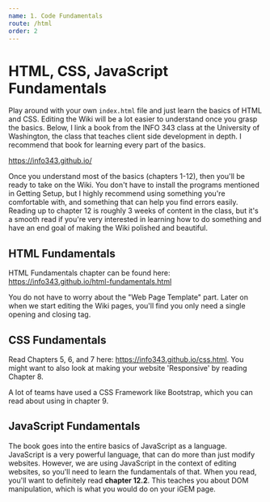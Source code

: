 ```yaml
---
name: 1. Code Fundamentals
route: /html
order: 2
---
```


# HTML, CSS, JavaScript Fundamentals

Play around with your own `index.html` file and just learn the basics of HTML and CSS. Editing the Wiki will be a lot easier to understand once you grasp the basics. Below, I link a book from the INFO 343 class at the University of Washington, the class that teaches client side development in depth. I recommend that book for learning every part of the basics.

https://info343.github.io/

Once you understand most of the basics (chapters 1-12), then you'll be ready to take on the Wiki. You don't have to install the programs mentioned in Getting Setup, but I highly recommend using something you're comfortable with, and something that can help you find errors easily. Reading up to chapter 12 is roughly 3 weeks of content in the class, but it's a smooth read if you're very interested in learning how to do something and have an end goal of making the Wiki polished and beautiful.

## HTML Fundamentals

HTML Fundamentals chapter can be found here: https://info343.github.io/html-fundamentals.html

You do not have to worry about the "Web Page Template" part. Later on when we start editing the Wiki pages, you'll find you only need a single opening and closing tag.

## CSS Fundamentals 

Read Chapters 5, 6, and 7 here: https://info343.github.io/css.html. You might want to also look at making your website 'Responsive' by reading Chapter 8. 

A lot of teams have used a CSS Framework like Bootstrap, which you can read about using in chapter 9.

## JavaScript Fundamentals

The book goes into the entire basics of JavaScript as a language. JavaScript is a very powerful language, that can do more than just modify websites. However, we are using JavaScript in the context of editing websites, so you'll need to learn the fundamentals of that. When you read, you'll want to definitely read **chapter 12.2**. This teaches you about DOM manipulation, which is what you would do on your iGEM page.